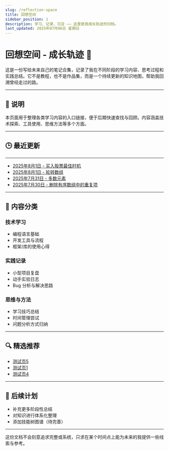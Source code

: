 ```yaml
---
slug: /reflection-space
title: 回想空间
sidebar_position: 1
description: 学习、记录、沉淀 —— 这里是我成长轨迹的归档。
last_updated: 2025年07月06日 星期日
---
```


# 回想空间 - 成长轨迹 🧭

这是一份写给未来自己的笔记合集，记录了我在不同阶段的学习内容、思考过程和实践总结。它不是教程，也不是作品集，而是一个持续更新的知识地图，帮助我回溯曾经走过的路。

---

## 📌 说明

本页面用于整理各类学习内容的入口链接，便于后期快速查找与回顾。内容涵盖技术探索、工具使用、思维方法等多个方面。

---

## 🕒 最近更新

---
- [2025年8月1日 - 买入股票最佳时机](/blog/LeetCode121)
- [2025年8月1日 - 轮转数组](/blog/LeetCode189)
- [2025年7月31日 - 多数元素](/blog/LeetCode169)
- [2025年7月30日 - 删除有序数组中的重复项](/blog/LeetCode26)
---


## 📁 内容分类

### 技术学习

- 编程语言基础
- 开发工具与流程
- 框架/库的使用心得

### 实践记录

- 小型项目复盘
- 动手实验日志
- Bug 分析与解决思路

### 思维与方法

- 学习技巧总结
- 时间管理尝试
- 问题分析方式归纳

---

## 🔍 精选推荐

- [测试页5](./mydoc/testpage5)
- [测试页1](./mydoc/testpage1)
- [测试页4](./mydoc/testpage4)

---

## 📁 后续计划

- 补充更多阶段性总结
- 对知识进行体系化整理
- 添加技能树图谱（待完善）

---

这份文档不会刻意追求完整或系统，只求在某个时间点上能为未来的我提供一些线索与参考。